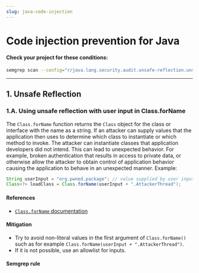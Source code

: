 ```yaml
---
slug: java-code-injection
---
```



# Code injection prevention for Java

<CodeInjectionIntro />

#### Check your project for these conditions:

```bash
semgrep scan --config="r/java.lang.security.audit.unsafe-reflection.unsafe-reflection"
```

---

## 1. Unsafe Reflection

### 1.A. Using unsafe reflection with user input in Class.forName

The `Class.forName` function returns the `Class` object for the class or interface with the name as a string. If an attacker can supply values that the application then uses to determine which class to instantiate or which method to invoke. The attacker can instantiate classes that application developers did not intend. This can lead to unexpected behavior. For example, broken authentication that results in access to private data, or otherwise allow the attacker to obtain control of application behavior causing the application to behave in an unexpected manner.
Example:

```java
String userInput = "org.pwned.package"; // value supplied by user input
Class<?> loadClass = Class.forName(userInput + ".AttackerThread");
```

#### References

- [`Class.forName` documentation](https://docs.oracle.com/javase/8/docs/api/java/lang/Class.html#forName-java.lang.String-)

#### Mitigation

- Try to avoid non-literal values in the first argument of `Class.forName()` such as for example `Class.forName(userInput + ".AttackerThread")`.
- If it is not possible, use an allowlist for inputs.

#### Semgrep rule

<LinkToRegistryRule ruleId="java.lang.security.audit.unsafe-reflection.unsafe-reflection" />